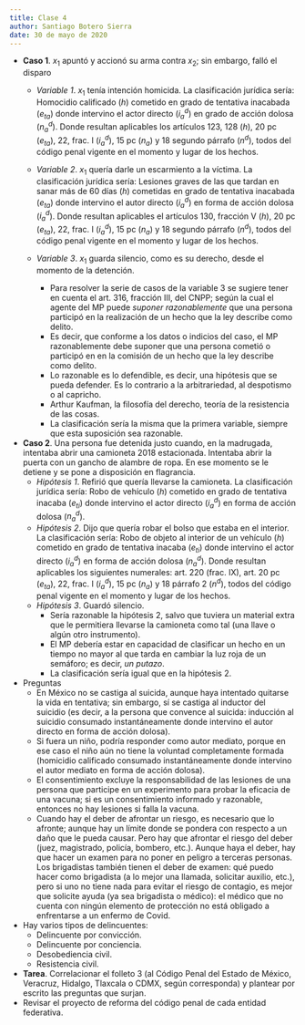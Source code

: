 ```yaml
---
title: Clase 4
author: Santiago Botero Sierra
date: 30 de mayo de 2020
---
```


+ **Caso 1**. $x_1$ apuntó y accionó su arma contra $x_2$; sin embargo, falló el
    disparo
    - *Variable 1*. $x_1$ tenía intención homicida. La clasificación jurídica
        sería: Homocidio calificado ($h$) cometido en grado de tentativa
        inacabada ($e_{ta}$) donde intervino el actor directo ($i_a^d$) en grado
        de acción dolosa ($n_a^d$). Donde resultan aplicables los artículos 123,
        128 ($h$),  20 pc ($e_{ta}$), 22, frac. I ($i_a^d$), 15 pc ($n_a$) y 18
        segundo párrafo ($n^d$), todos del código penal vigente en el momento y lugar de los hechos.
    - *Variable 2*. $x_1$ quería darle un escarmiento a la víctima. La
        clasificación jurídica sería: Lesiones graves de las que tardan en sanar
        más de 60 días ($h$) cometidas en grado de tentativa inacabada
        ($e_{ta}$) donde intervino el autor directo ($i_a^d$) en forma de acción
        dolosa ($i_a^d$). Donde resultan aplicables el artículos 130, fracción V
        ($h$), 20 pc ($e_{ta}$), 22, frac. I ($i_a^d$), 15 pc ($n_a$) y 18
        segundo párrafo ($n^d$), todos del código penal vigente en el momento y
        lugar de los hechos.
    - *Variable 3*. $x_1$ guarda silencio, como es su derecho, desde el momento
        de la detención.

        * Para resolver la serie de casos de la variable 3 se sugiere tener en
            cuenta el art. 316, fracción III, del CNPP; según la cual el agente
            del MP puede *suponer razonablemente* que una persona participó en
            la realización de  un hecho que la ley describe como delito.
        * Es decir, que conforme a los datos o indicios del caso, el MP
            razonablemente debe suponer que una persona cometió o participó en
            en la comisión de un hecho que la ley describe como delito.
        * Lo razonable es lo defendible, es decir, una hipótesis que se pueda
            defender. Es lo contrario a la arbitrariedad, al despotismo o al
            capricho.
        * Arthur Kaufman, la filosofía del derecho, teoría de la resistencia de
            las cosas.
        * La clasificación sería la misma que la primera variable, siempre que
            esta suposición sea razonable.

+ **Caso 2**. Una persona fue detenida justo cuando, en la madrugada, intentaba
    abrir una camioneta 2018 estacionada. Intentaba abrir la puerta con un
    gancho de alambre de ropa. En ese momento se le detiene y se pone a
    disposición en flagrancia.
    - *Hipótesis 1*. Refirió que quería llevarse la camioneta. La clasificación
        jurídica sería: Robo de vehículo ($h$) cometido en grado de tentativa
        inacaba ($e_{ti}$) donde intervino el actor directo ($i_a^d$) en forma
        de acción dolosa ($n_a^d$).
    - *Hipótesis 2*. Dijo que quería robar el bolso que estaba en el interior.
        La clasificación sería: Robo de objeto al interior de un vehículo ($h$)
        cometido en grado de tentativa inacaba ($e_{ti}$) donde intervino el
        actor directo ($i_a^d$) en forma de acción dolosa ($n_a^d$). Donde
        resultan aplicables los siguientes numerales: art. 220 (frac. IX), art.
        20 pc ($e_{ta}$), 22, frac. I ($i_a^d$), 15 pc ($n_a$) y 18 párrafo 2
        ($n^d$), todos del código penal vigente en el momento y lugar de los
        hechos.
    - *Hipótesis 3*. Guardó silencio.
        * Sería razonable la hipótesis 2, salvo que tuviera un material extra
            que le permitiera llevarse la camioneta como tal (una llave o algún
            otro instrumento).
        * El MP debería estar en capacidad de clasificar un hecho en un tiempo
            no mayor al que tarda en cambiar la luz roja de un semáforo; es
            decir, *un putazo*.
        * La clasificación sería igual que en la hipótesis 2.

+ Preguntas
    - En México no se castiga al suicida, aunque haya intentado quitarse la
        vida en tentativa; sin embargo, sí se castiga al inductor del  suicidio
        (es decir, a la persona que convence al suicida: inducción al suicidio
        consumado instantáneamente donde intervino el autor directo en forma de
        acción dolosa).
    - Si fuera un niño, podría responder como autor mediato, porque en ese caso
        el niño aún no tiene la voluntad completamente formada (homicidio
        calificado consumado instantáneamente donde intervino el autor mediato
        en forma de acción dolosa).
    - El consentimiento excluye la responsabilidad de las lesiones de una
        persona que participe en un experimento para probar la eficacia de una
        vacuna; si es un consentimiento informado y razonable, entonces no hay
        lesiones si falla la vacuna.
    - Cuando hay el deber de afrontar un riesgo, es necesario que lo afronte;
        aunque hay un límite donde se pondera con respecto a un daño que le
        pueda causar. Pero hay que afrontar el riesgo del deber (juez,
        magistrado, policía, bombero, etc.). Aunque haya el deber, hay que hacer
        un examen para no poner en peligro a terceras personas. Los brigadistas
        también tienen el deber de examen: qué puedo hacer como brigadista (a
        lo mejor una llamada, solicitar auxilio, etc.), pero si uno no tiene
        nada para evitar el riesgo de contagio, es mejor que solicite ayuda
        (ya sea brigadista o médico): el médico que no cuenta con ningún
        elemento de protección no está obligado a enfrentarse a un enfermo de
        Covid.

+ Hay varios tipos de delincuentes:
    - Delincuente por convicción.
    - Delincuente por conciencia.
    - Desobediencia civil.
    - Resistencia civil.

+ **Tarea**. Correlacionar el folleto 3 (al Código Penal del Estado de México,
    Veracruz, Hidalgo, Tlaxcala o CDMX, según corresponda) y plantear por
    escrito las preguntas que surjan.
+ Revisar el proyecto de reforma del código penal de cada entidad federativa.
